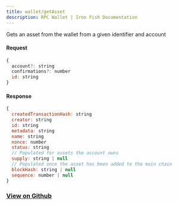 ```yaml
---
title: wallet/getAsset
description: RPC Wallet | Iron Fish Documentation
---
```


Gets an asset from the wallet from a given identifier and account

#### Request

```js
{
  account?: string
  confirmations?: number
  id: string
}
```

#### Response

```js
{
  createdTransactionHash: string
  creator: string
  id: string
  metadata: string
  name: string
  nonce: number
  status: string
  // Populated for assets the account owns
  supply: string | null
  // Populated once the asset has been added to the main chain
  blockHash: string | null
  sequence: number | null
}
```

### [View on Github](https://github.com/iron-fish/ironfish/blob/master/ironfish/src/rpc/routes/wallet/getAsset.ts)
